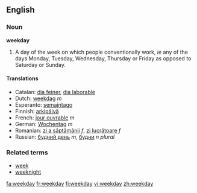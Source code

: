 ==English==
===Noun===
'''weekday'''

#A day of the week on which people conventionally work, ''ie'' any of the days Monday, Tuesday, Wednesday, Thursday or Friday as opposed to Saturday or Sunday.

====Translations====
{{trans-top|weekday}}
*Catalan: [[dia feiner]], [[dia laborable]]
*Dutch: [[weekdag]] ''m''
*Esperanto: [[semajntago]]
*Finnish: [[arkipäivä]]
*French: [[jour ouvrable]] ''m''
*German: [[Wochentag]] ''m''
*Romanian: [[zi a săptămânii]] ''f'', [[zi lucrătoare]] ''f''
*Russian: [[будний день]] ''m'', [[будни]] ''n plural''
{{trans-bottom}}

===Related terms===
*[[week]]
*[[weeknight]]

[[fa:weekday]]
[[fr:weekday]]
[[fi:weekday]]
[[vi:weekday]]
[[zh:weekday]]